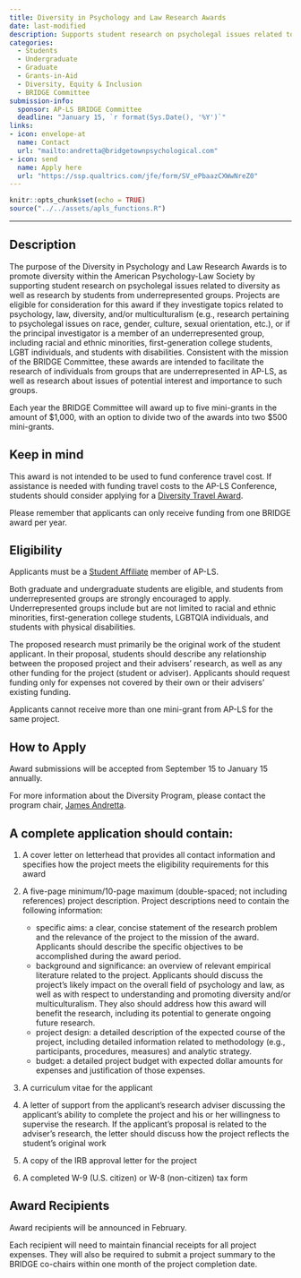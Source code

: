 ```yaml
---
title: Diversity in Psychology and Law Research Awards
date: last-modified
description: Supports student research on psycholegal issues related to diversity or conducted by individuals from underrepresented groups. 
categories: 
  - Students
  - Undergraduate
  - Graduate
  - Grants-in-Aid
  - Diversity, Equity & Inclusion
  - BRIDGE Committee
submission-info:
  sponsor: AP-LS BRIDGE Committee
  deadline: "January 15, `r format(Sys.Date(), '%Y')`"
links:
- icon: envelope-at
  name: Contact
  url: "mailto:andretta@bridgetownpsychological.com"
- icon: send
  name: Apply here
  url: "https://ssp.qualtrics.com/jfe/form/SV_ePbaazCXWwNreZ0"
---
```



```r
knitr::opts_chunk$set(echo = TRUE)
source("../../assets/apls_functions.R")
```

<hr>

:::{.panel-tabset}
## Description

The purpose of the Diversity in Psychology and Law Research Awards is to promote diversity within the American Psychology-Law Society by supporting student research on psycholegal issues related to diversity as well as research by students from underrepresented groups. Projects are eligible for consideration for this award if they investigate topics related to psychology, law, diversity, and/or multiculturalism (e.g., research pertaining to psycholegal issues on race, gender, culture, sexual orientation, etc.), or if the principal investigator is a member of an underrepresented group, including racial and ethnic minorities, first-generation college students, LGBT individuals, and students with disabilities. Consistent with the mission of the BRIDGE Committee, these awards are intended to facilitate the research of individuals from groups that are underrepresented in AP-LS, as well as research about issues of potential interest and importance to such groups. 

Each year the BRIDGE Committee will award up to five mini-grants in the amount of $1,000, with an option to divide two of the awards into two $500 mini-grants.

:::{.callout-caution}
## Keep in mind
This award is not intended to be used to fund conference travel cost. If assistance is needed with funding travel costs to the AP-LS Conference, students should consider applying for a [Diversity Travel Award](../conference/diversitytravelaward.qmd). 

Please remember that applicants can only receive funding from one BRIDGE award per year. 
:::

## Eligibility

Applicants must be a [Student Affiliate](../../membership/index.qmd) member of AP-LS. 

Both graduate and undergraduate students are eligible, and students from underrepresented groups are strongly encouraged to apply. Underrepresented groups include but are not limited to racial and ethnic minorities, first-generation college students, LGBTQIA individuals, and students with physical disabilities.

The proposed research must primarily be the original work of the student applicant. In their proposal, students should describe any relationship between the proposed project and their advisers' research, as well as any other funding for the project (student or adviser). Applicants should request funding only for expenses not covered by their own or their advisers' existing funding. 

Applicants cannot receive more than one mini-grant from AP-LS for the same project.

## How to Apply

Award submissions will be accepted from September 15 to January 15 annually.

For more information about the Diversity Program, please contact the program chair, [James Andretta](mailto:andretta@bridgetownpsychological.com).

::: callout-tip
## A complete application should contain:

1.  A cover letter on letterhead that provides all contact information and specifies how the project meets the eligibility requirements for this award

2.  A five-page minimum/10-page maximum (double-spaced; not including references) project description. Project descriptions need to contain the following information:

    -   specific aims: a clear, concise statement of the research problem and the relevance of the project to the mission of the award. Applicants should describe the specific objectives to be accomplished during the award period.
    -   background and significance: an overview of relevant empirical literature related to the project. Applicants should discuss the project's likely impact on the overall field of psychology and law, as well as with respect to understanding and promoting diversity and/or multiculturalism. They also should address how this award will benefit the research, including its potential to generate ongoing future research.
    -   project design: a detailed description of the expected course of the project, including detailed information related to methodology (e.g., participants, procedures, measures) and analytic strategy.
    -   budget: a detailed project budget with expected dollar amounts for expenses and justification of those expenses.

3. A curriculum vitae for the applicant

4. A letter of support from the applicant's research adviser discussing the applicant's ability to complete the project and his or her willingness to supervise the research. If the applicant's proposal is related to the adviser's research, the letter should discuss how the project reflects the student's original work

5. A copy of the IRB approval letter for the project

6. A completed W-9 (U.S. citizen) or W-8 (non-citizen) tax form
:::


## Award Recipients

Award recipients will be announced in February. 

Each recipient will need to maintain financial receipts for all project expenses. They will also be required to submit a project summary to the BRIDGE co-chairs within one month of the project completion date.

:::


